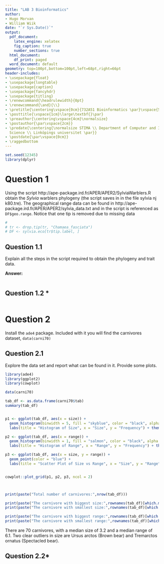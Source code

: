 ```yaml
---
title: "LAB 3 Bioinformatics"
author:
- Hugo Morvan
- William Wiik
date: "`r Sys.Date()`"
output:
  pdf_document:
    latex_engine: xelatex
    fig_caption: true
    number_sections: true
  html_document:
    df_print: paged
  word_document: default
geometry: top=100pt,bottom=100pt,left=68pt,right=66pt
header-includes:
- \usepackage{float}
- \usepackage{longtable}
- \usepackage{caption}
- \usepackage{fancyhdr}
- \usepackage{titling}
- \renewcommand{\headrulewidth}{0pt}
- \renewcommand{\and}{\\}
- \pretitle{\centering\vspace{0cm}{732A51 Bioinformatics \par}\vspace{5cm}\Huge\textbf}
- \posttitle{\vspace{1cm}\large\textbf{}\par}
- \preauthor{\centering\vspace{4cm}\normalsize}
- \postauthor{\par\vspace{2cm}}
- \predate{\centering{\normalsize STIMA \\ Department of Computer and Information
  Science \\ Linköpings universitet \par}}
- \postdate{\par\vspace{0cm}}
- \raggedbottom
---
```



<!-- page number pos -->
\fancyhf{}
\fancyfoot[C]{\thepage}
\pagestyle{fancy}

<!-- no page nr on first page  -->
\pagenumbering{gobble}

<!-- Anger sidbrytning -->
\clearpage

<!-- creating the table of contents -->
\setcounter{tocdepth}{3}
\tableofcontents

<!-- new page -->
\clearpage

<!-- starting the count on 1 after the contents -->
\pagenumbering{arabic}
\setcounter{page}{1}

```r
set.seed(12345)
library(dplyr)

```


# Question 1

Using the script http://ape-package.ird.fr/APER/APER2/SylviaWarblers.R obtain the *Sylvia*
warblers phylogeny (the script saves in in the file sylvia nj k80.tre). The geographical range
data can be found in http://ape-package.ird.fr/APER/APER2/sylvia_data.txt and in the
script is referenced as `DF$geo.range`. Notice that one tip is removed due to missing data


```r
# 
# tr <- drop.tip(tr, "Chamaea_fasciata")
# DF <- sylvia.eco[tr$tip.label, ]


```


## Question 1.1

Explain all the steps in the script required to obtain the phylogeny and trait data.


**Answer:**

```r

```


## Question 1.2 *

```r

```


\newpage


# Question 2

Install the `ade4` package. Included with it you will find the carnivores dataset, `data(carni70)`

## Question 2.1

Explore the data set and report what can be found in it. Provide some plots.


```r
library(ade4)
library(ggplot2)
library(cowplot)

data(carni70)

tab_df <- as.data.frame(carni70$tab)
summary(tab_df)


p1 <- ggplot(tab_df, aes(x = size)) + 
  geom_histogram(binwidth = 5, fill = "skyblue", color = "black", alpha = 0.7) +
  labs(title = "Histogram of Size", x = "Size", y = "Frequency") + theme_bw()

p2 <- ggplot(tab_df, aes(x = range)) + 
  geom_histogram(binwidth = 1, fill = "salmon", color = "black", alpha = 0.7) +
  labs(title = "Histogram of Range", x = "Range", y = "Frequency") + theme_bw()

p3 <- ggplot(tab_df, aes(x = size, y = range)) + 
  geom_point(color = "blue") + 
  labs(title = "Scatter Plot of Size vs Range", x = "Size", y = "Range") + theme_bw()


cowplot::plot_grid(p1, p2, p3, ncol = 2)  




```

```r

print(paste("Total number of carnivores:",nrow(tab_df)))

print(paste("The carnivore with biggest size:",rownames(tab_df)[which.max(tab_df$size)]))
print(paste("The carnivore with smallest size:",rownames(tab_df)[which.min(tab_df$size)]))

print(paste("The carnivore with biggest range:",rownames(tab_df)[which.max(tab_df$range)]))
print(paste("The carnivore with smallest range:",rownames(tab_df)[which.min(tab_df$range)]))
```
There are 70 carnivores, with a median size of 3.2 and a median range of 6.1. Two clear outliers in size are Ursus arctos (Brown bear) and Tremarctos ornatus (Spectacled bear).



## Question 2.2*
